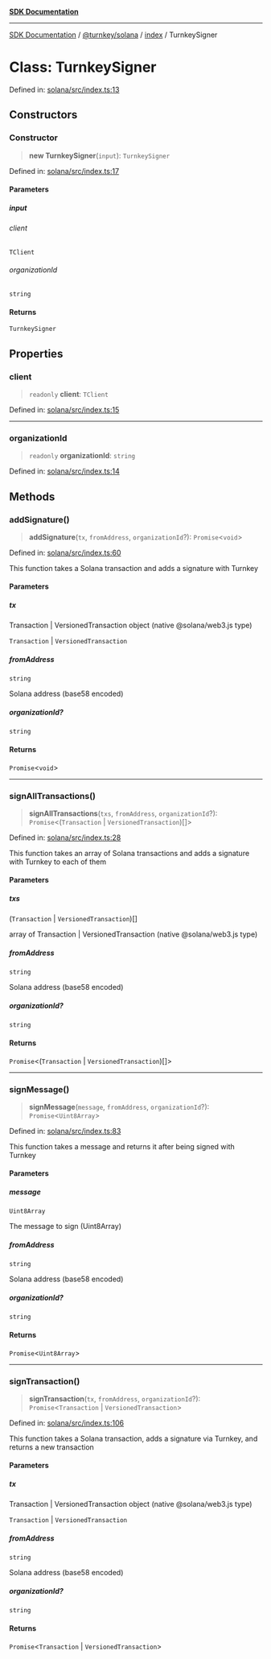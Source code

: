 [**SDK Documentation**](../../../../README.mdx)

***

[SDK Documentation](../../../../packages.mdx) / [@turnkey/solana](../../README.mdx) / [index](../README.mdx) / TurnkeySigner

# Class: TurnkeySigner

Defined in: [solana/src/index.ts:13](https://github.com/tkhq/sdk/blob/3a88af7d1d927c6022706911d6af0f92f1440e00/packages/solana/src/index.ts#L13)

## Constructors

### Constructor

> **new TurnkeySigner**(`input`): `TurnkeySigner`

Defined in: [solana/src/index.ts:17](https://github.com/tkhq/sdk/blob/3a88af7d1d927c6022706911d6af0f92f1440e00/packages/solana/src/index.ts#L17)

#### Parameters

##### input

###### client

`TClient`

###### organizationId

`string`

#### Returns

`TurnkeySigner`

## Properties

### client

> `readonly` **client**: `TClient`

Defined in: [solana/src/index.ts:15](https://github.com/tkhq/sdk/blob/3a88af7d1d927c6022706911d6af0f92f1440e00/packages/solana/src/index.ts#L15)

***

### organizationId

> `readonly` **organizationId**: `string`

Defined in: [solana/src/index.ts:14](https://github.com/tkhq/sdk/blob/3a88af7d1d927c6022706911d6af0f92f1440e00/packages/solana/src/index.ts#L14)

## Methods

### addSignature()

> **addSignature**(`tx`, `fromAddress`, `organizationId`?): `Promise`\<`void`\>

Defined in: [solana/src/index.ts:60](https://github.com/tkhq/sdk/blob/3a88af7d1d927c6022706911d6af0f92f1440e00/packages/solana/src/index.ts#L60)

This function takes a Solana transaction and adds a signature with Turnkey

#### Parameters

##### tx

Transaction | VersionedTransaction object (native @solana/web3.js type)

`Transaction` | `VersionedTransaction`

##### fromAddress

`string`

Solana address (base58 encoded)

##### organizationId?

`string`

#### Returns

`Promise`\<`void`\>

***

### signAllTransactions()

> **signAllTransactions**(`txs`, `fromAddress`, `organizationId`?): `Promise`\<(`Transaction` \| `VersionedTransaction`)[]\>

Defined in: [solana/src/index.ts:28](https://github.com/tkhq/sdk/blob/3a88af7d1d927c6022706911d6af0f92f1440e00/packages/solana/src/index.ts#L28)

This function takes an array of Solana transactions and adds a signature with Turnkey to each of them

#### Parameters

##### txs

(`Transaction` \| `VersionedTransaction`)[]

array of Transaction | VersionedTransaction (native @solana/web3.js type)

##### fromAddress

`string`

Solana address (base58 encoded)

##### organizationId?

`string`

#### Returns

`Promise`\<(`Transaction` \| `VersionedTransaction`)[]\>

***

### signMessage()

> **signMessage**(`message`, `fromAddress`, `organizationId`?): `Promise`\<`Uint8Array`\>

Defined in: [solana/src/index.ts:83](https://github.com/tkhq/sdk/blob/3a88af7d1d927c6022706911d6af0f92f1440e00/packages/solana/src/index.ts#L83)

This function takes a message and returns it after being signed with Turnkey

#### Parameters

##### message

`Uint8Array`

The message to sign (Uint8Array)

##### fromAddress

`string`

Solana address (base58 encoded)

##### organizationId?

`string`

#### Returns

`Promise`\<`Uint8Array`\>

***

### signTransaction()

> **signTransaction**(`tx`, `fromAddress`, `organizationId`?): `Promise`\<`Transaction` \| `VersionedTransaction`\>

Defined in: [solana/src/index.ts:106](https://github.com/tkhq/sdk/blob/3a88af7d1d927c6022706911d6af0f92f1440e00/packages/solana/src/index.ts#L106)

This function takes a Solana transaction, adds a signature via Turnkey,
and returns a new transaction

#### Parameters

##### tx

Transaction | VersionedTransaction object (native @solana/web3.js type)

`Transaction` | `VersionedTransaction`

##### fromAddress

`string`

Solana address (base58 encoded)

##### organizationId?

`string`

#### Returns

`Promise`\<`Transaction` \| `VersionedTransaction`\>
